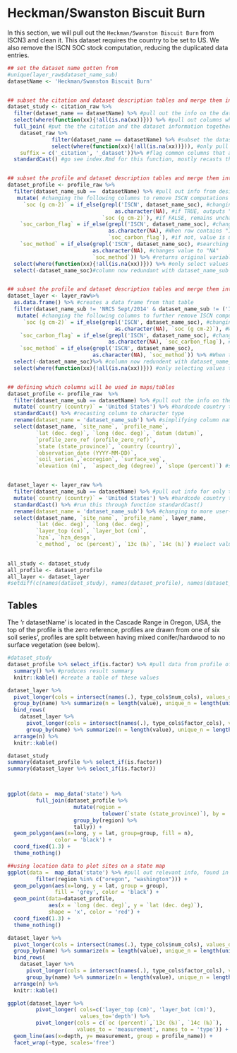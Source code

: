 # Heckman/Swanston Biscuit Burn

In this section, we will pull out the `Heckman/Swanston Biscuit Burn` from ISCN3 and clean it.
This dataset requires the country to be set to US.
We also remove the ISCN SOC stock computation, reducing the duplicated data entries.

```r
## set the dataset name gotten from 
#unique(layer_raw$dataset_name_sub)
datasetName <- 'Heckman/Swanston Biscuit Burn'


## subset the citation and dataset description tables and merge them into a study table
dataset_study <- citation_raw %>% 
  filter(dataset_name == datasetName) %>% #pull out the info on the dataset we want here
  select(where(function(xx){!all(is.na(xx))})) %>% #pull out columns where values are not all "NA"
  full_join( #put the the citation and the dataset information together
    dataset_raw %>%
              filter(dataset_name == datasetName) %>% #subset the dataset table
              select(where(function(xx){!all(is.na(xx))})), #only pull columns that are not enitrely NA values
    suffix = c('_citation', '_dataset'))%>% #flag common columns that are not the id columns between the two tables
  standardCast() #go see index.Rmd for this function, mostly recasts the column to the right types


## subset the profile and dataset description tables and merge them into a study table
dataset_profile <- profile_raw %>%
  filter(dataset_name_sub ==  datasetName) %>% #pull out info from desired dataset
   mutate( #changing the following columns to remove ISCN computations
     `soc (g cm-2)` = if_else(grepl('ISCN', dataset_name_soc), #changing values in column "soc (g cm-2)" for if a row in "dataset_name_soc" contains "ISCN"....
                                  as.character(NA), #if TRUE, outputs "NA"
                              `soc (g cm-2)`), #if FALSE, remains unchanged
    `soc_carbon_flag` = if_else(grepl('ISCN', dataset_name_soc), #changing values in "soc_carbon_flag" when row contains "ISCN"
                                as.character(NA), #When row contains "ISCN", changes value to NA
                                `soc_carbon_flag`), #if not, value is unchanged
    `soc_method` = if_else(grepl('ISCN', dataset_name_soc), #searching "soc_method" for when a value contains "ISCN" in name, it will...
                           as.character(NA), #changes value to "NA"
                           `soc_method`)) %>% #returns original variable if it does not
  select(where(function(xx){!all(is.na(xx))})) %>% #only select values that are not "NA" then
  select(-dataset_name_soc)#column now redundant with dataset_name_sub


## subset the profile and dataset description tables and merge them into a study table
dataset_layer <- layer_raw%>%
  as.data.frame() %>% #creates a data frame from that table
  filter(dataset_name_sub != 'NRCS Sept/2014' & dataset_name_sub != ('ISCN 1-1 (2015-12-10)')) %>% 
   mutate( #changing the following columns to further remove ISCN computations
     `soc (g cm-2)` = if_else(grepl('ISCN', dataset_name_soc), #changing values in this column for if a row in "dataset_name_soc" contains "ISCN"....
                                  as.character(NA), `soc (g cm-2)`), #When row contains "ISCN", changes value to NA. If not, value is unchanged
    `soc_carbon_flag` = if_else(grepl('ISCN', dataset_name_soc), #changing values in this column when row contains "ISCN"
                                as.character(NA), `soc_carbon_flag`), #When row contains "ISCN", changes value to NA. If not, value is unchanged
    `soc_method` = if_else(grepl('ISCN', dataset_name_soc), 
                           as.character(NA), `soc_method`)) %>% #When this column contains "ISCN", change values to NA. If not, remain the same
  select(-dataset_name_soc)%>% #column now redundent with dataset_name_sub
  select(where(function(xx){!all(is.na(xx))})) #only selecting values that are not "NA"


## defining which columns will be used in maps/tables 
dataset_profile <- profile_raw  %>%
  filter(dataset_name_sub == datasetName) %>% #pull out the info on the dataset we want here
  mutate(`country (country)` = 'United States') %>% #hardcode country to correct one
  standardCast() %>% #recasting column to character type
  rename(dataset_name = 'dataset_name_sub') %>% #simplifying column name
  select(dataset_name, `site_name`, `profile_name`,
         `lat (dec. deg)`, `long (dec. deg)`, `datum (datum)`,
         `profile_zero_ref (profile_zero_ref)`,
         `state (state_province)`, `country (country)`, 
         `observation_date (YYYY-MM-DD)`, 
         `soil_series`,`ecoregion`, `surface_veg`,
         `elevation (m)`,  `aspect_deg (degree)`, `slope (percent)`) #selecting columns that will be used to create maps when called later


dataset_layer <- layer_raw %>%
  filter(dataset_name_sub == datasetName) %>% #pull out info for only this dataset
  mutate(`country (country)` = 'United States') %>% #hardcode country to correct one with desired format
  standardCast() %>% #run this through function standardCast()
  rename(dataset_name = 'dataset_name_sub') %>% #changing to more user-friendly name
  select(dataset_name, `site_name`, `profile_name`, layer_name,
         `lat (dec. deg)`, `long (dec. deg)`, 
         `layer_top (cm)`, `layer_bot (cm)`,
         `hzn`, `hzn_desgn`,
         `c_method`, `oc (percent)`, `13c (‰)`, `14c (‰)`) #select values to be included in later graphs/tables
  

all_study <- dataset_study
all_profile <- dataset_profile
all_layer <- dataset_layer
#setdiff(c(names(dataset_study), names(dataset_profile), names(dataset_layer)), unlist(type_cols))
```

## Tables

The 'r datasetName' is located in the Cascade Range in Oregon, USA, the top of the profile is the zero reference, profiles are drawn from one of six soil series', profiles are split between having mixed conifer/hardwood to no surface vegetation (see below).

```r
#dataset_study
dataset_profile %>% select_if(is.factor) %>% #pull data from profile of this dataset
  summary() %>% #produces result summary
  knitr::kable() #create a table of these values
```


```r
dataset_layer %>%
  pivot_longer(cols = intersect(names(.), type_cols$num_cols), values_drop_na = TRUE) %>%
  group_by(name) %>% summarize(n = length(value), unique_n = length(unique(value))) %>%
  bind_rows(
    dataset_layer %>%
      pivot_longer(cols = intersect(names(.), type_cols$factor_cols), values_drop_na = TRUE) %>%
      group_by(name) %>% summarize(n = length(value), unique_n = length(unique(value))) ) %>%
  arrange(n) %>%
  knitr::kable()
```

```r

dataset_study
summary(dataset_profile %>% select_if(is.factor))
summary(dataset_layer %>% select_if(is.factor))



ggplot(data =  map_data('state') %>%
         full_join(dataset_profile %>% 
                     mutate(region = 
                              tolower(`state (state_province)`), by = 'region') %>%
                     group_by(region) %>% 
                     tally)) + 
  geom_polygon(aes(x=long, y = lat, group=group, fill = n), 
               color = 'black') +
  coord_fixed(1.3) + 
  theme_nothing() 

##using location data to plot sites on a state map
ggplot(data =  map_data('state') %>% #pull out relevant info, found in state column
         filter(region %in% c("oregon", "washington"))) + 
  geom_polygon(aes(x=long, y = lat, group = group), 
               fill = 'grey', color = 'black') + 
  geom_point(data=dataset_profile, 
             aes(x = `long (dec. deg)`, y = `lat (dec. deg)`),
             shape = 'x', color = 'red') +
  coord_fixed(1.3) +
  theme_nothing() 

dataset_layer %>%
  pivot_longer(cols = intersect(names(.), type_cols$num_cols), values_drop_na = TRUE) %>%
  group_by(name) %>% summarize(n = length(value), unique_n = length(unique(value))) %>%
  bind_rows(
    dataset_layer %>%
      pivot_longer(cols = intersect(names(.), type_cols$factor_cols), values_drop_na = TRUE) %>%
      group_by(name) %>% summarize(n = length(value), unique_n = length(unique(value))) ) %>%
  arrange(n) %>%
  knitr::kable()

ggplot(dataset_layer %>% 
         pivot_longer( cols=c('layer_top (cm)', 'layer_bot (cm)'),
                       values_to='depth') %>%
         pivot_longer(cols = c(`oc (percent)`,`13c (‰)`, `14c (‰)`), 
                      values_to = 'measurement', names_to = 'type')) +
  geom_line(aes(x=depth, y= measurement, group = profile_name)) +
  facet_wrap(~type, scales='free')
```
  